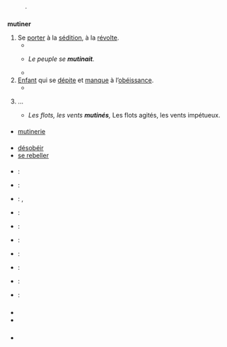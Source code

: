 == {{langue|fr}} ==
=== {{S|étymologie}} ===
: {{dénominal|de=mutin|lang=fr|m=1}}.

=== {{S|verbe|fr}} ===
'''mutiner''' {{pron|my.ti.ne|fr}} {{prnl|nocat}} {{conj|grp=1|fr}} {{lien pronominal||fr|exclusivement=oui}}
# Se [[porter]] à la [[sédition]], à la [[révolte]].
#* {{exemple | lang=fr | Des troupes '''mutinées'''.}}
#* {{absolument|fr}} ''Le peuple se '''mutinait'''.''
#* {{exemple | lang=fr | Cet ordre rigoureux fit '''mutiner''' le peuple.}}
# [[enfant|Enfant]] qui se [[dépiter|dépite]] et [[manque]] à l’[[obéissance]].
#* {{exemple | lang=fr | Cet enfant se '''mutine''' à chaque instant.}}
# {{poétique|fr}} …
#* ''Les flots, les vents '''mutinés''','' Les flots agités, les vents impétueux.

==== {{S|apparentés}} ====
* [[mutinerie]]

==== {{S|vocabulaire}} ====
* [[désobéir]]
* [[se rebeller]]

==== {{S|traductions}} ====
{{trad-début|Se porter à la sédition, à la révolte|1}}
* {{T|de}} : {{trad+|de|meutern}}
* {{T|en}} : {{trad+|en|mutiny}}
* {{T|ca}} : {{trad+|ca|amotinar}}, {{trad+|ca|avalotar}}
* {{T|es}} : {{trad+|es|amotinar}}
* {{T|nl}} : {{trad+|nl|muiten}}
{{trad-fin}}

{{trad-début|Enfant qui se dépite et manque à l’obéissance|2}}
* {{T|de}} : {{trad+|de|rebellieren}}
* {{T|en}} : {{trad|en|rebel}}
* {{T|nl}} : {{trad+|nl|rebelleren}}
{{trad-fin}}

{{trad-début|{{poétique|nocat=1}} Les flots, les vents mutinés|3}}
* {{T|de}} : {{trad+|de|tosen}}
* {{T|nl}} : {{trad+|nl|beuken}}
{{trad-fin}}

=== {{S|prononciation}} ===
* {{écouter|lang=fr|France (Lyon)||audio=LL-Q150 (fra)-Lyokoï-mutiner.wav}}
* {{écouter|Somain (France)||lang=fr|audio=LL-Q150 (fra)-Jérémy-Günther-Heinz Jähnick-mutiner.wav}}

=== {{S|anagrammes}} ===
{{voir anagrammes|fr}}

=== {{S|références}} ===
*{{Import:DAF8}}
